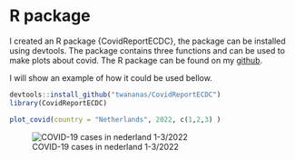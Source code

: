 # R package
I created an R package {CovidReportECDC}, the package can be installed using devtools. The package contains three functions and can be used to make plots about covid. The R package can be found on my [github](https://github.com/TWANANAS/CovidReportECDC). 

I will show an example of how it could be used bellow.

```r
devtools::install_github("twananas/CovidReportECDC")
library(CovidReportECDC)
```



```r
plot_covid(country = "Netherlands", 2022, c(1,2,3) )
```
![COVID-19 cases in nederland 1-3/2022](rpackage/plot_covidcases_nl_2022_JanFebMar.png)
